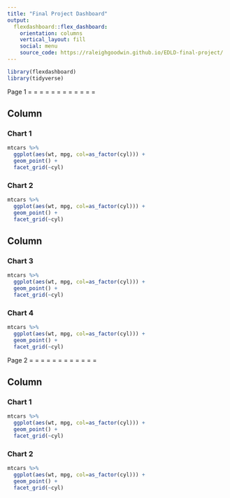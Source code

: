 ```yaml
---
title: "Final Project Dashboard"
output: 
  flexdashboard::flex_dashboard:
    orientation: columns
    vertical_layout: fill
    social: menu
    source_code: https://raleighgoodwin.github.io/EDLD-final-project/
---
```


```r
library(flexdashboard)
library(tidyverse)
```

Page 1
= = = = = = = = = = = =

Column {data-width=350}
-----------------------------------------------------------------------

### Chart 1

```r
mtcars %>% 
  ggplot(aes(wt, mpg, col=as_factor(cyl))) +
  geom_point() + 
  facet_grid(~cyl)
```


### Chart 2

```r
mtcars %>% 
  ggplot(aes(wt, mpg, col=as_factor(cyl))) +
  geom_point() + 
  facet_grid(~cyl)
```

Column {data-width=350}
-----------------------------------------------------------------------

### Chart 3

```r
mtcars %>% 
  ggplot(aes(wt, mpg, col=as_factor(cyl))) +
  geom_point() + 
  facet_grid(~cyl)
```

### Chart 4

```r
mtcars %>% 
  ggplot(aes(wt, mpg, col=as_factor(cyl))) +
  geom_point() + 
  facet_grid(~cyl)
```

Page 2
= = = = = = = = = = = =

Column {data-width=700}
-----------------------------------------------------------------------

### Chart 1

```r
mtcars %>% 
  ggplot(aes(wt, mpg, col=as_factor(cyl))) +
  geom_point() + 
  facet_grid(~cyl)
```

### Chart 2

```r
mtcars %>% 
  ggplot(aes(wt, mpg, col=as_factor(cyl))) +
  geom_point() + 
  facet_grid(~cyl)
```

